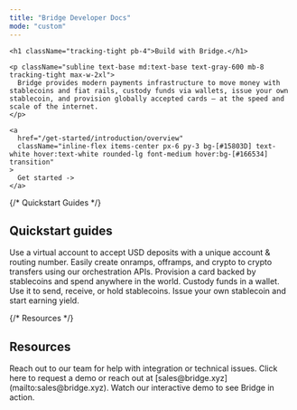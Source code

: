 ```yaml
---
title: "Bridge Developer Docs"
mode: "custom"
---
```



<div className="bg-dots-gradient text-gray-900">
  <div className="hero max-w-4xl mx-auto px-6 pt-24 pb-20 flex flex-col items-center text-center">

    <h1 className="tracking-tight pb-4">Build with Bridge.</h1>

    <p className="subline text-base md:text-base text-gray-600 mb-8 tracking-tight max-w-2xl">
      Bridge provides modern payments infrastructure to move money with stablecoins and fiat rails, custody funds via wallets, issue your own stablecoin, and provision globally accepted cards — at the speed and scale of the internet.
    </p>

    <a
      href="/get-started/introduction/overview"
      className="inline-flex items-center px-6 py-3 bg-[#15803D] text-white hover:text-white rounded-lg font-medium hover:bg-[#166534] transition"
    >
      Get started ->
    </a>
  </div>
</div>


<div className="bg-white pt-12 pb-16">
<div className="max-w-6xl mx-auto px-6">
{/* Quickstart Guides */}

<div className="mb-12">
<h2 className="text-lg text-gray-800 mb-4 font-medium tracking-tight">Quickstart guides</h2>

<Columns cols={3}>
  <Card title="Create a virtual account" icon="money-bill" iconType="regular" href="/get-started/guides/move-money/virtualaccounts">
    Use a virtual account to accept USD deposits with a unique account & routing number.
  </Card>
  <Card title="Make payments" icon="shuffle" iconType="regular" href="/get-started/introduction/quick-start/create-a-one-time-payment">
    Easily create onramps, offramps, and crypto to crypto transfers using our orchestration APIs.
  </Card>
  <Card title="Provision cards" icon="credit-card" iconType="regular" href="/get-started/guides/cards/overview">
    Provision a card backed by stablecoins and spend anywhere in the world.
  </Card>
</Columns>
  <Columns cols={3} className="justify-center">
    <Card title="Create wallets" icon="wallet" iconType="regular" href="/get-started/guides/wallets/crypto-to-crypto">
      Custody funds in a wallet. Use it to send, receive, or hold stablecoins.
    </Card>
    <Card title="Issue stablecoins" icon="coin" iconType="regular" href="/platform/issuance/custom">
      Issue your own stablecoin and start earning yield.
    </Card>
  </Columns>
</div>

{/* Resources */}

<div className="mb-12">
<h2 className="text-lg text-gray-800 mb-4 font-medium tracking-tight">Resources</h2>

<Columns cols={3}>
  <Card title="Contact support" icon="headset" href="https://support.bridge.xyz">
    Reach out to our team for help with integration or technical issues.
  </Card>
  <Card title="Request sales" icon="handshake" href="https://www.bridge.xyz/requestfreedemo">
    Click here to request a demo or reach out at [sales@bridge.xyz](mailto:sales@bridge.xyz).
  </Card>
  <Card title="Demo" icon="presentation-screen" href="https://bridge.coastdemo.com/share/67f14d352788b1841300b826?mode=link">
    Watch our interactive demo to see Bridge in action.
  </Card>
</Columns>

</div>

</div>

</div>